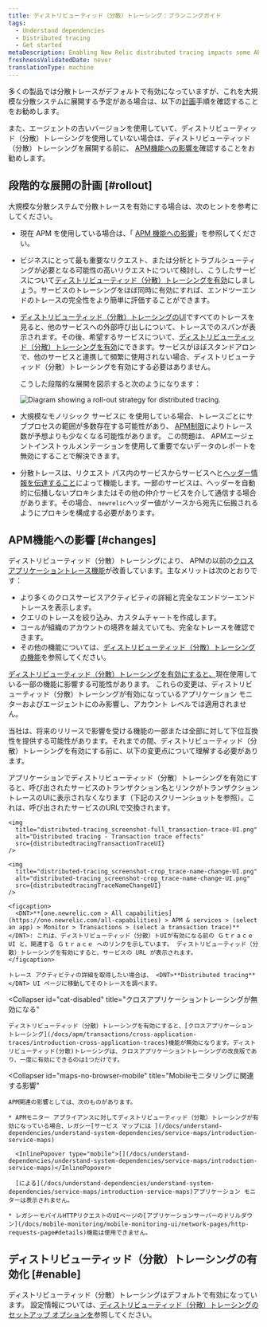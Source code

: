 ```yaml
---
title: ディストリビューティッド（分散）トレーシング：プランニングガイド
tags:
  - Understand dependencies
  - Distributed tracing
  - Get started
metaDescription: Enabling New Relic distributed tracing impacts some APM features.
freshnessValidatedDate: never
translationType: machine
---
```





多くの製品では分散トレースがデフォルトで有効になっていますが、これを大規模な分散システムに展開する予定がある場合は、以下の[計画](#rollout)手順を確認することをお勧めします。

また、<InlinePopover type="apm"/>エージェントの古いバージョンを使用していて、ディストリビューティッド（分散）トレーシングを使用していない場合は、ディストリビューティッド（分散）トレーシングを展開する前に、 [APM機能への影響を](#changes)確認することをお勧めします。

## 段階的な展開の計画 [#rollout]

大規模な分散システムで分散トレースを有効にする場合は、次のヒントを参考にしてください。

* 現在 APM を使用している場合は、「 [APM 機能への影響](#changes)」を参照してください。

* ビジネスにとって最も重要なリクエスト、または分析とトラブルシューティングが必要となる可能性の高いリクエストについて検討し、こうしたサービスについて[ディストリビューティッド（分散）トレーシングを有効](#enable)にしましょう。サービスのトレーシングをほぼ同時に有効にすれば、エンドツーエンドのトレースの完全性をより簡単に評価することができます。

* [ディストリビューティッド（分散）トレーシングのUI](/docs/apm/distributed-tracing/ui-data/understand-use-distributed-tracing-data)ですべてのトレースを見ると、他のサービスへの外部呼び出しについて、トレースでのスパンが表示されます。その後、希望するサービスについて、[ディストリビューティッド（分散）トレーシングを有効](#enable)にできます。サービスがほぼスタンドアロンで、他のサービスと連携して頻繁に使用されない場合、ディストリビューティッド（分散）トレーシングを有効にする必要はありません。

  こうした段階的な展開を図示すると次のようになります：

  <img
    title="Diagram showing a roll-out strategy for distributed tracing."
    alt="Diagram showing a roll-out strategy for distributed tracing."
    src={distributedtracingDistributedTracingRollout}
  />

* 大規模なモノリシック サービスに <InlinePopover type="apm"/>を使用している場合、トレースごとにサブプロセスの範囲が多数存在する可能性があり、 [APM制限](/docs/distributed-tracing/ui-data/understand-use-distributed-tracing-ui/#rules-limits)によりトレース数が予想よりも少なくなる可能性があります。 この問題は、 APMエージェントインストゥルメンテーションを使用して重要でないデータのレポートを無効にすることで解決できます。

* 分散トレースは、リクエスト パス内のサービスからサービスへと[ヘッダー情報を伝達すること](/docs/distributed-tracing/concepts/how-new-relic-distributed-tracing-works/#headers)によって機能します。一部のサービスは、ヘッダーを自動的に伝播しないプロキシまたはその他の仲介サービスを介して通信する場合があります。その場合、 `newrelic`ヘッダー値がソースから宛先に伝搬されるようにプロキシを構成する必要があります。

## APM機能への影響 [#changes]

ディストリビューティッド（分散）トレーシングにより、 APMの以前の[クロスアプリケーショントレース機能](/docs/apm/transactions/cross-application-traces/introduction-cross-application-traces)が改善しています。主なメリットは次のとおりです：

* より多くのクロスサービスアクティビティの詳細と完全なエンドツーエンドトレースを表示します。
* クエリのトレースを絞り込み、カスタムチャートを作成します。
* コールが組織のアカウントの境界を越えていても、完全なトレースを確認できます。
* その他の機能については、[ディストリビューティッド（分散）トレーシングの機能](/docs/intro-distributed-tracing)を参照してください。

[ディストリビューティッド（分散）トレーシングを有効にすると、](/docs/understand-dependencies/distributed-tracing/get-started/introduction-distributed-tracing#enable)現在使用している一部の<InlinePopover type="apm"/>機能に影響する可能性があります。 これらの変更は、ディストリビューティッド（分散）トレーシングが有効になっているアプリケーション モニターおよびエージェントにのみ影響し、アカウント レベルでは適用されません。

当社は、将来のリリースで影響を受ける機能の一部または全部に対して下位互換性を提供する可能性があります。それまでの間、ディストリビューティッド（分散）トレーシングを有効にする前に、以下の変更点について理解する必要があります。

<CollapserGroup>
  <Collapser
    id="txn-trace-changes"
    title="トランザクショントレースのUIには、トランザクションのリンクではなく、サービスのURLが表示されます。"
  >
    アプリケーションでディストリビューティッド（分散）トレーシングを有効にすると、呼び出されたサービスのトランザクション名とリンクがトランザクショントレースのUIに表示されなくなります（下記のスクリーンショットを参照）。これは、呼び出されたサービスのURLで交換されます。

    <img
      title="distributed-tracing_screenshot-full_transaction-trace-UI.png"
      alt="Distributed tracing - Transaction trace effects"
      src={distributedtracingTransactionTraceUI}
    />

    <img
      title="distributed-tracing_screenshot-crop_trace-name-change-UI.png"
      alt="distributed-tracing_screenshot-crop_trace-name-change-UI.png"
      src={distributedtracingTraceNameChangeUI}
    />

    <figcaption>
      <DNT>**[one.newrelic.com > All capabilities](https://one.newrelic.com/all-capabilities) > APM & services > (select an app) > Monitor > Transactions > (select a transaction trace)**</DNT>: これは、ディストリビューティッド（分散）トUIが有効になる前の ＧｔｒａｃｅUI と、関連する Ｇｔｒａｃｅ へのリンクを示しています。 ディストリビューティッド（分散）トレーシングを有効にすると、サービスの URL が表示されます。
    </figcaption>

    トレース アクティビティの詳細を取得したい場合は、 <DNT>**Distributed tracing**</DNT> UI ページに移動してそのトレースを調べます。
  </Collapser>

  <Collapser
    id="cat-disabled"
    title="クロスアプリケーショントレーシングが無効になる"
  >
    ディストリビューティッド（分散）トレーシングを有効にすると、[クロスアプリケーショントレーシング](/docs/apm/transactions/cross-application-traces/introduction-cross-application-traces)機能が無効になります。ディストリビューティッド(分散)トレーシングは、クロスアプリケーショントレーシングの改良版であり、一度に有効にできるのは1つだけです。
  </Collapser>

  <Collapser
    id="maps-no-browser-mobile"
    title="Mobileモニタリングに関連する影響"
  >
    APM関連の影響としては、次のものがあります。

    * APMモニター アプライアンスに対してディストリビューティッド（分散）トレーシングが有効になっている場合、レガシー[サービス マップには ](/docs/understand-dependencies/understand-system-dependencies/service-maps/introduction-service-maps)

      <InlinePopover type="mobile">[](/docs/understand-dependencies/understand-system-dependencies/service-maps/introduction-service-maps)</InlinePopover>

      [による](/docs/understand-dependencies/understand-system-dependencies/service-maps/introduction-service-maps)アプリケーション モニターは表示されません。

    * レガシーモバイルHTTPリクエストのUIページの[アプリケーションサーバーのドリルダウン](/docs/mobile-monitoring/mobile-monitoring-ui/network-pages/http-requests-page#details)機能は使用できません。
  </Collapser>
</CollapserGroup>

## ディストリビューティッド（分散）トレーシングの有効化 [#enable]

ディストリビューティッド（分散）トレーシングはデフォルトで有効になっています。 設定情報については、[ディストリビューティッド（分散）トレーシングのセットアップ オプションを](/docs/distributed-tracing/concepts/quick-start)参照してください。